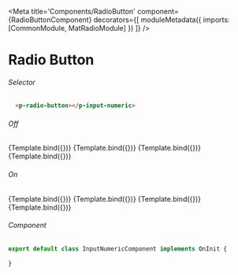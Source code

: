 
<Meta title='Components/RadioButton' component={RadioButtonComponent}
decorators={[
  moduleMetadata({
    imports: [CommonModule,
            MatRadioModule]
        })
]} />

# Radio Button


###### Selector

```html
  <p-radio-button></p-input-numeric>
```

###### Off
<Canvas>
  <Story name="WithLabelOff" 
    args={{
      label: 'Label'
    }}>
    {Template.bind({})}
  </Story>
  <Story name="WithLabelOffDisabled" 
    args={{
      label: 'Label',
      disabled: true
    }}>
    {Template.bind({})}
  </Story>
  <Story name="NoLabelOff"
    args={{
      ariaLabel: 'Label'
    }}>
    {Template.bind({})}
  </Story>
  <Story name="NoLabelOffDisabled" 
    args={{
      ariaLabel: 'Label',
      disabled: true
    }}>
    {Template.bind({})}
  </Story>
</Canvas>

###### On
<Canvas>
  <Story name="WithLabelOn" 
    args={{
      label: 'Label',
      checked: true
    }}>
    {Template.bind({})}
  </Story>
  <Story name="WithLabelOnDisabled" 
    args={{
      label: 'Label',
      checked: true,
      disabled: true
    }}>
    {Template.bind({})}
  </Story>
  <Story name="NoLabelOn"
    args={{
      ariaLabel: 'Label',
      checked: true
    }}>
    {Template.bind({})}
  </Story>
  <Story name="NoLabelOnDisabled" 
    args={{
      ariaLabel: 'Label',
      checked: true,
      disabled: true
    }}>
    {Template.bind({})}
  </Story>
</Canvas>

###### Component
```ts
export default class InputNumericComponent implements OnInit {
  
}
```

